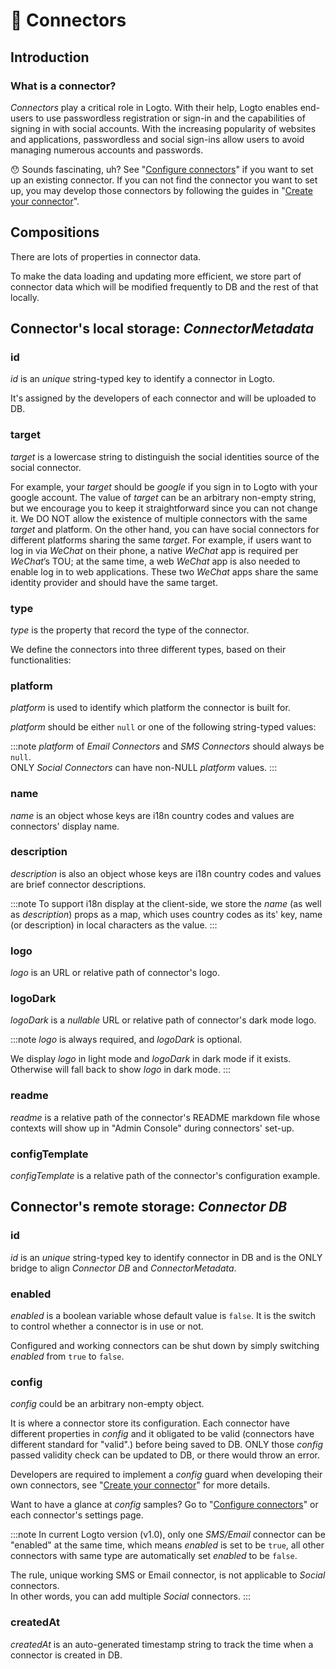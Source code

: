
# 🔌 Connectors

## Introduction

### What is a connector?

_Connectors_ play a critical role in Logto. With their help, Logto enables end-users to use passwordless registration or sign-in and the capabilities of signing in with social accounts. With the increasing popularity of websites and applications, passwordless and social sign-ins allow users to avoid managing numerous accounts and passwords.

:hushed: Sounds fascinating, uh? See "[Configure connectors](../../recipes/configure-connectors/README.md)" if you want to set up an existing connector. If you can not find the connector you want to set up, you may develop those connectors by following the guides in "[Create your connector](../../recipes/create-your-connector/README.md)".

## Compositions

There are lots of properties in connector data.

To make the data loading and updating more efficient, we store part of connector data which will be modified frequently to DB and the rest of that locally.

<ConnectorStorageIntro />

## Connector's local storage: _ConnectorMetadata_

### id

_id_ is an _unique_ string-typed key to identify a connector in Logto.

It's assigned by the developers of each connector and will be uploaded to DB.

### target

_target_ is a lowercase string to distinguish the social identities source of the social connector.

For example, your _target_ should be _google_ if you sign in to Logto with your google account. The value of _target_ can be an arbitrary non-empty string, but we encourage you to keep it straightforward since you can not change it. We DO NOT allow the existence of multiple connectors with the same _target_ and platform. On the other hand, you can have social connectors for different platforms sharing the same _target_. For example, if users want to log in via _WeChat_ on their phone, a native _WeChat_ app is required per _WeChat_’s TOU; at the same time, a web _WeChat_ app is also needed to enable log in to web applications. These two _WeChat_ apps share the same identity provider and should have the same target.

### type

_type_ is the property that record the type of the connector.

We define the connectors into three different types, based on their functionalities:

<ConnectorTypeIntro />

### platform

_platform_ is used to identify which platform the connector is built for.

_platform_ should be either `null` or one of the following string-typed values:

<ConnectorPlatformIntro />

:::note
_platform_ of _Email Connectors_ and _SMS Connectors_ should always be `null`.<br/>
ONLY _Social Connectors_ can have non-NULL _platform_ values.
:::

### name

_name_ is an object whose keys are i18n country codes and values are connectors' display name.

### description

_description_ is also an object whose keys are i18n country codes and values are brief connector descriptions.

:::note
To support i18n display at the client-side, we store the _name_ (as well as _description_) props as a map, which uses country codes as its' key, name (or description) in local characters as the value.
:::

### logo

_logo_ is an URL or relative path of connector's logo.

### logoDark

_logoDark_ is a _nullable_ URL or relative path of connector's dark mode logo.

:::note
_logo_ is always required, and _logoDark_ is optional.

We display _logo_ in light mode and _logoDark_ in dark mode if it exists. Otherwise will fall back to show _logo_ in dark mode.
:::

### readme

_readme_ is a relative path of the connector's README markdown file whose contexts will show up in "Admin Console" during connectors' set-up.

### configTemplate

_configTemplate_ is a relative path of the connector's configuration example.

## Connector's remote storage: _Connector DB_

### id

_id_ is an _unique_ string-typed key to identify connector in DB and is the ONLY bridge to align _Connector DB_ and _ConnectorMetadata_.

### enabled

_enabled_ is a boolean variable whose default value is `false`. It is the switch to control whether a connector is in use or not.

Configured and working connectors can be shut down by simply switching _enabled_ from `true` to `false`.

### config

_config_ could be an arbitrary non-empty object.

It is where a connector store its configuration. Each connector have different properties in _config_ and it obligated to be valid (connectors have different standard for "valid".) before being saved to DB. ONLY those _config_ passed validity check can be updated to DB, or there would throw an error.

Developers are required to implement a _config_ guard when developing their own connectors, see "[Create your connector](../../recipes/create-your-connector/README.md)" for more details.

Want to have a glance at _config_ samples? Go to "[Configure connectors](../../recipes/configure-connectors/README.md)" or each connector's settings page.

:::note
In current Logto version (v1.0), only one _SMS/Email_ connector can be "enabled" at the same time, which means _enabled_ is set to be `true`, all other connectors with same type are automatically set _enabled_ to be `false`.

The rule, unique working SMS or Email connector, is not applicable to _Social_ connectors.<br/>
In other words, you can add multiple _Social_ connectors.
:::

### createdAt

_createdAt_ is an auto-generated timestamp string to track the time when a connector is created in DB.
